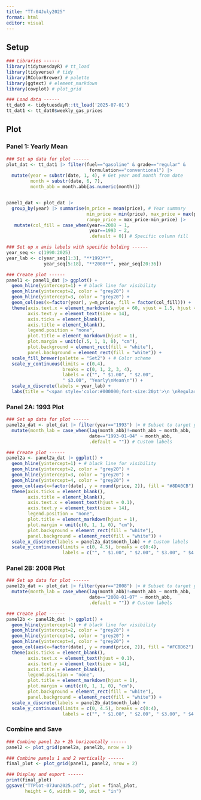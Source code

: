 ```yaml
---
title: "TT-04July2025"
format: html
editor: visual
---
```


## Setup

```r
### Libraries ------
library(tidytuesdayR) # tt_load
library(tidyverse) # tidy
library(RColorBrewer) # palette
library(ggtext) # element_markdown
library(cowplot) # plot_grid

### Load data ------
tt_dat0 <- tidytuesdayR::tt_load('2025-07-01')
tt_dat1 <- tt_dat0$weekly_gas_prices
```

## Plot

### Panel 1: Yearly Mean

```r
### Set up data for plot ------
plot_dat <- tt_dat1 |> filter(fuel=="gasoline" & grade=="regular" &
                               formulation=="conventional") |>
  mutate(year = substr(date, 1, 4), # Get year and month from date
         month = substr(date, 6, 7),
         month_abb = month.abb[as.numeric(month)])


panel1_dat <- plot_dat |>
  group_by(year) |> summarise(m_price = mean(price), # Year summary
                              min_price = min(price), max_price = max(price),
                              range_price = max_price-min_price) |>
   mutate(col_fill = case_when(year==2008 ~ 1,
                               year==1993 ~ 2,
                               .default = 0)) # Specific column fill

### Set up x axis labels with specific bolding ------
year_seq <- c(1990:2025)
year_lab <- c(year_seq[1:3], "**1993**", 
              year_seq[5:18], "**2008**", year_seq[20:36])

### Create plot ------
panel1 <- panel1_dat |> ggplot() + 
  geom_hline(yintercept=1) + # black line for visibility
  geom_hline(yintercept=2, color = "grey20") +
  geom_hline(yintercept=3, color = "grey20") +
  geom_col(aes(x=factor(year), y=m_price, fill = factor(col_fill))) +
  theme(axis.text.x = element_markdown(angle = 60, vjust = 1.5, hjust = 1.5),
        axis.text.y = element_text(size = 14),
        axis.ticks = element_blank(),
        axis.title = element_blank(),
        legend.position = "none",
        plot.title = element_markdown(hjust = 1),
        plot.margin = unit(c(.5, 1, 1, 0), "cm"),
        plot.background = element_rect(fill = "white"),
        panel.background = element_rect(fill = "white")) + 
  scale_fill_brewer(palette = "Set2") + # Color scheme
  scale_y_continuous(limits = c(0,4),
                     breaks = c(0, 1, 2, 3, 4),
                     labels = c("", " $1.00", " $2.00", 
                     " $3.00", "Yearly\nMean\n")) + 
  scale_x_discrete(labels = year_lab) + 
  labs(title = "<span style='color:#000000;font-size:20pt'>\n \nRegular gasoline prices: <span style='color:#FC8D62;'>**biggest**</span><span style='color:#000000'> vs.</span><span style='color:#8DA0CB;'>**smallest**</span><span style='color:#000000'> range within a year\n \n </span>")
```

### Panel 2A: 1993 Plot

```r
### Set up data for plot ------
panel2a_dat <- plot_dat |> filter(year=="1993") |> # Subset to target year
  mutate(month_lab = case_when(lag(month_abb)!=month_abb ~ month_abb,
                               date=="1993-01-04" ~ month_abb,
                               .default = "")) # Custom labels

### Create plot ------
panel2a <- panel2a_dat |> ggplot() + 
  geom_hline(yintercept=1) + # black line for visibility
  geom_hline(yintercept=2, color = "grey20") +
  geom_hline(yintercept=3, color = "grey20") +
  geom_hline(yintercept=4, color = "grey20") +
  geom_col(aes(x=factor(date), y = round(price, 2)), fill = "#8DA0CB") + 
  theme(axis.ticks = element_blank(),
        axis.title = element_blank(),
        axis.text.x = element_text(hjust = 0.1),
        axis.text.y = element_text(size = 14),
        legend.position = "none",
        plot.title = element_markdown(hjust = 1),
        plot.margin = unit(c(0, 1, 1, 0), "cm"),
        plot.background = element_rect(fill = "white"),
        panel.background = element_rect(fill = "white")) + 
  scale_x_discrete(labels = panel2a_dat$month_lab) + # Custom labels
  scale_y_continuous(limits = c(0, 4.5), breaks = c(0:4),
                     labels = c("", " $1.00", " $2.00", " $3.00", " $4.00"))
```

### Panel 2B: 2008 Plot

```r
### Set up data for plot ------
panel2b_dat <- plot_dat |> filter(year=="2008") |> # Subset to target year
  mutate(month_lab = case_when(lag(month_abb)!=month_abb ~ month_abb,
                               date=="2008-01-07" ~ month_abb,
                               .default = "")) # Custom labels

### Create plot ------
panel2b <- panel2b_dat |> ggplot() + 
  geom_hline(yintercept=1) + # black line for visibility
  geom_hline(yintercept=2, color = "grey20") +
  geom_hline(yintercept=3, color = "grey20") +
  geom_hline(yintercept=4, color = "grey20") +
  geom_col(aes(x=factor(date), y = round(price, 2)), fill = "#FC8D62") + 
  theme(axis.ticks = element_blank(),
        axis.text.x = element_text(hjust = 0.1),
        axis.text.y = element_text(size = 14),
        axis.title = element_blank(),
        legend.position = "none",
        plot.title = element_markdown(hjust = 1),
        plot.margin = unit(c(0, 1, 1, 0), "cm"),
        plot.background = element_rect(fill = "white"),
        panel.background = element_rect(fill = "white")) + 
  scale_x_discrete(labels = panel2b_dat$month_lab) + 
  scale_y_continuous(limits = c(0, 4.5), breaks = c(0:4),
                     labels = c("", " $1.00", " $2.00", " $3.00", " $4.00"))
```

### Combine and Save

```r
### Combine panel 2a + 2b horizontally ------
panel2 <- plot_grid(panel2a, panel2b, nrow = 1)

### Combine panels 1 and 2 vertically ------
final_plot <- plot_grid(panel1, panel2, nrow = 2)

### Display and export ------
print(final_plot)
ggsave("TTPlot-07Jun2025.pdf", plot = final_plot,
       height = 6, width = 10, unit = "in")
```
